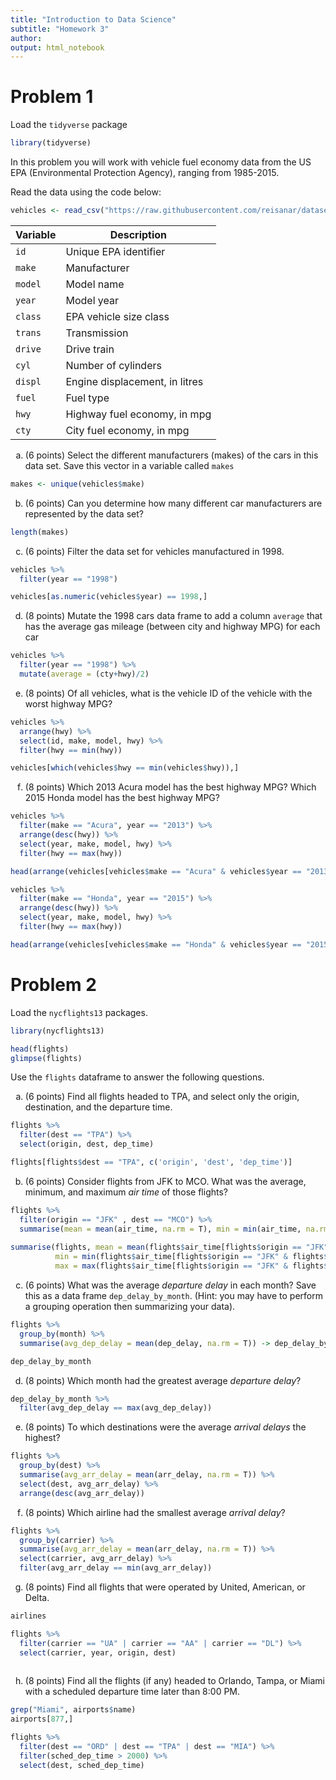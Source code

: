 ```yaml
---
title: "Introduction to Data Science"
subtitle: "Homework 3"
author: 
output: html_notebook
---
```




# Problem 1 

Load the `tidyverse` package

```r
library(tidyverse)
```

In this problem you will work with vehicle fuel economy data from the US EPA (Environmental Protection Agency), ranging from 1985-2015. 

Read the data using the code below:

```r
vehicles <- read_csv("https://raw.githubusercontent.com/reisanar/datasets/master/vehicles.csv")
```

   Variable  | Description
-------------|-----------------------------------------
`id`         | Unique EPA identifier
`make`       | Manufacturer
`model`      | Model name
`year`       | Model year
`class`      | EPA vehicle size class
`trans`      | Transmission
`drive`      | Drive train
`cyl`        | Number of cylinders
`displ`      | Engine displacement, in litres
`fuel`       | Fuel type
`hwy`        | Highway fuel economy, in mpg
`cty`        | City fuel economy, in mpg


(a) (6 points) Select the different manufacturers (makes) of the cars in this data set. Save this vector in a variable called `makes`
```r
makes <- unique(vehicles$make)
```

(b) (6 points) Can you determine how many different car manufacturers are represented by the data set?
```r
length(makes)
```

(c) (6 points) Filter the data set for vehicles manufactured in 1998.
```r
vehicles %>% 
  filter(year == "1998")

vehicles[as.numeric(vehicles$year) == 1998,]
```

(d) (8 points) Mutate the 1998 cars data frame to add a column `average` that has the average gas mileage (between city and highway MPG) for each car
```r
vehicles %>% 
  filter(year == "1998") %>% 
  mutate(average = (cty+hwy)/2)
```

(e) (8 points) Of all vehicles, what is the vehicle ID of the vehicle with the worst highway MPG?
```r
vehicles %>% 
  arrange(hwy) %>% 
  select(id, make, model, hwy) %>% 
  filter(hwy == min(hwy))

vehicles[which(vehicles$hwy == min(vehicles$hwy)),]
```

(f) (8 points) Which 2013 Acura model has the best highway MPG? Which 2015 Honda model has the best highway MPG?
```r
vehicles %>%
  filter(make == "Acura", year == "2013") %>% 
  arrange(desc(hwy)) %>% 
  select(year, make, model, hwy) %>% 
  filter(hwy == max(hwy))

head(arrange(vehicles[vehicles$make == "Acura" & vehicles$year == "2013",], desc(hwy)), 1)
```

```r
vehicles %>%
  filter(make == "Honda", year == "2015") %>% 
  arrange(desc(hwy)) %>% 
  select(year, make, model, hwy) %>% 
  filter(hwy == max(hwy))

head(arrange(vehicles[vehicles$make == "Honda" & vehicles$year == "2015",], desc(hwy)), 1)
```



# Problem 2

Load the `nycflights13` packages. 

```r
library(nycflights13)
```


```r
head(flights)
glimpse(flights)
```

Use the `flights` dataframe to answer the following questions. 

(a) (6 points) Find all flights headed to TPA, and select only the origin, destination, and the departure time.
```r
flights %>% 
  filter(dest == "TPA") %>% 
  select(origin, dest, dep_time)

flights[flights$dest == "TPA", c('origin', 'dest', 'dep_time')]
```

(b) (6 points) Consider flights from JFK to MCO. What was the average, minimum, and maximum _air time_
of those flights? 
```r
flights %>% 
  filter(origin == "JFK" , dest == "MCO") %>% 
  summarise(mean = mean(air_time, na.rm = T), min = min(air_time, na.rm = T), max = max(air_time,na.rm = T))
 
summarise(flights, mean = mean(flights$air_time[flights$origin == "JFK" & flights$dest == "MCO"], na.rm = T), 
          min = min(flights$air_time[flights$origin == "JFK" & flights$dest == "MCO"], na.rm = T), 
          max = max(flights$air_time[flights$origin == "JFK" & flights$dest == "MCO"],na.rm = T))
```

(c) (6 points) What was the average _departure delay_ in each month? Save this as a data frame `dep_delay_by_month`. (Hint: you may have to perform a grouping operation then summarizing your data).
```r
flights %>% 
  group_by(month) %>% 
  summarise(avg_dep_delay = mean(dep_delay, na.rm = T)) -> dep_delay_by_month

dep_delay_by_month
``` 

(d) (8 points) Which month had the greatest average _departure delay_?
```r
dep_delay_by_month %>% 
  filter(avg_dep_delay == max(avg_dep_delay))
```

(e) (8 points) To which destinations were the average _arrival delays_ the highest?
```r
flights %>% 
  group_by(dest) %>% 
  summarise(avg_arr_delay = mean(arr_delay, na.rm = T)) %>% 
  select(dest, avg_arr_delay) %>%
  arrange(desc(avg_arr_delay))
```

(f) (8 points) Which airline had the smallest average _arrival delay_?
```r
flights %>% 
  group_by(carrier) %>% 
  summarise(avg_arr_delay = mean(arr_delay, na.rm = T)) %>% 
  select(carrier, avg_arr_delay) %>%
  filter(avg_arr_delay == min(avg_arr_delay))
```

(g) (8 points) Find all flights that were operated by United, American, or Delta.
```r
airlines
```

```r
flights %>% 
  filter(carrier == "UA" | carrier == "AA" | carrier == "DL") %>% 
  select(carrier, year, origin, dest)
  
```

(h) (8 points) Find all the flights (if any) headed to Orlando, Tampa, or Miami with a scheduled departure time later than 8:00 PM.
```r
grep("Miami", airports$name)
airports[877,]
```

```r
flights %>% 
  filter(dest == "ORD" | dest == "TPA" | dest == "MIA") %>% 
  filter(sched_dep_time > 2000) %>% 
  select(dest, sched_dep_time)
```





